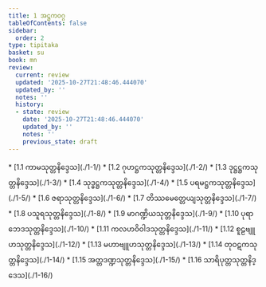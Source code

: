 ```yaml
---
title: 1 အဋ္ဌကဝဂ္ဂ
tableOfContents: false
sidebar:
  order: 2
type: tipitaka
basket: su
book: mn
review:
  current: review
  updated: '2025-10-27T21:48:46.444070'
  updated_by: ''
  notes: ''
  history:
  - state: review
    date: '2025-10-27T21:48:46.444070'
    updated_by: ''
    notes: ''
    previous_state: draft
---
```



<ReviewStatus review={frontmatter.review} showDetails={true} />

<HypothesisAnnotation frontmatter={frontmatter} />

<DynamicBreadcrumb />



<TableOfContents book="mn" section="1">
* [1.1 ကာမသုတ္တနိဒ္ဒေသ](./1-1/)
* [1.2 ဂုဟဋ္ဌကသုတ္တနိဒ္ဒေသ](./1-2/)
* [1.3 ဒုဋ္ဌဋ္ဌကသုတ္တနိဒ္ဒေသ](./1-3/)
* [1.4 သုဒ္ဓဋ္ဌကသုတ္တနိဒ္ဒေသ](./1-4/)
* [1.5 ပရမဋ္ဌကသုတ္တနိဒ္ဒေသ](./1-5/)
* [1.6 ဇရာသုတ္တနိဒ္ဒေသ](./1-6/)
* [1.7 တိဿမေတ္တေယျသုတ္တနိဒ္ဒေသ](./1-7/)
* [1.8 ပသူရသုတ္တနိဒ္ဒေသ](./1-8/)
* [1.9 မာဂဏ္ဍိယသုတ္တနိဒ္ဒေသ](./1-9/)
* [1.10 ပုရာဘေဒသုတ္တနိဒ္ဒေသ](./1-10/)
* [1.11 ကလဟဝိဝါဒသုတ္တနိဒ္ဒေသ](./1-11/)
* [1.12 စူဠဗျူဟသုတ္တနိဒ္ဒေသ](./1-12/)
* [1.13 မဟာဗျူဟသုတ္တနိဒ္ဒေသ](./1-13/)
* [1.14 တုဝဋကသုတ္တနိဒ္ဒေသ](./1-14/)
* [1.15 အတ္တဒဏ္ဍသုတ္တနိဒ္ဒေသ](./1-15/)
* [1.16 သာရိပုတ္တသုတ္တနိဒ္ဒေသ](./1-16/)
</TableOfContents>